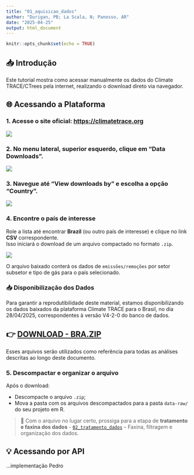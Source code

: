 ```yaml
---
title: "01_aquisicao_dados"
author: "Durigan, PB; La Scala, N; Panosso, AR"
date: "2025-04-25"
output: html_document
---
```


```r
knitr::opts_chunk$set(echo = TRUE)
```

## 📥 Introdução

Este tutorial mostra como acessar manualmente os dados do Climate TRACE/CTrees pela internet, realizando o download direto via navegador.

## 🌐 Acessando a Plataforma

### 1. Acesse o site oficial: <https://climatetrace.org>

![](../img/ct_tutorial_01.jpg)

### 2. No menu lateral, superior esquerdo, clique em **"Data Downloads"**.

![](../img/ct_tutorial_02.jpg)

### 3. Navegue até **"View downloads by"** e escolha a opção **"Country"**.

![](../img/ct_tutorial_03.jpg)

### 4. Encontre o país de interesse

Role a lista até encontrar **Brazil** (ou outro país de interesse) e clique no link **CSV** correspondente.\
Isso iniciará o download de um arquivo compactado no formato `.zip`.

![](../img/ct_tutorial_04.jpg)

O arquivo baixado conterá os dados de `emissões/remoções` por setor subsetor e tipo de gás para o país selecionado.

### 📥 Disponibilização dos Dados

Para garantir a reprodutibilidade deste material, estamos disponibilizando os dados baixados da plataforma Climate TRACE para o Brasil, no dia 28/04/2025, correspondentes à versão V4-2-0 do banco de dados.

## 👉 [DOWNLOAD - BRA.ZIP](https://drive.google.com/file/d/1knhsInIRTOXH2OlTc_B2_dlID7fEAtDc/view?usp=sharing)

Esses arquivos serão utilizados como referência para todas as análises descritas ao longo deste documento.

### 5. Descompactar e organizar o arquivo

Após o download:

-   Descompacte o arquivo `.zip`;
-   Mova a pasta com os arquivos descompactados para a pasta `data-raw/` do seu projeto em R.

> 🧼 Com o arquivo no lugar certo, prossiga para a etapa de **tratamento e faxina dos dados** - [`02_tratamento_dados`](scripts/02_tratamento_dados.html) – Faxina, filtragem e organização dos dados.

## 💡 Acessando por API

...implementação Pedro
